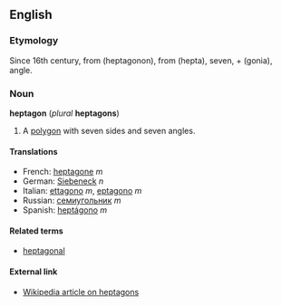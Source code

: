 ==English==
===Etymology===
Since 16th century, from {{Gr.}} ''[[]]'' (heptagonon), from ''[[]]'' (hepta), seven, + ''[[]]'' (gonia), angle.<!--provide the actual Greek to put in the brackets-->

===Noun===
'''heptagon''' (''plural'' '''heptagons''')

#{{geometry}} A [[polygon]] with seven sides and seven angles.

====Translations====
*French: [[heptagone]] ''m''
*German: [[Siebeneck]] ''n''
*Italian: [[ettagono]] ''m'', [[eptagono]] ''m''
*Russian: [[семиугольник]] ''m''
*Spanish: [[heptágono]] ''m''

====Related terms====
*[[heptagonal]]

====External link====
*[[w:heptagon|Wikipedia article on heptagons]]